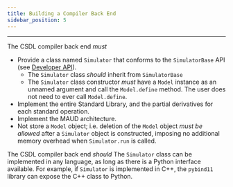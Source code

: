```yaml
---
title: Building a Compiler Back End
sidebar_position: 5
---
```


------------------------------------------------------------------------

The CSDL compiler back end _must_

- Provide a class named `Simulator` that conforms to the `SimulatorBase`
  API (see [Developer API](../api)).
  - The `Simulator` class _should_ inherit from `SimulatorBase`
  - The `Simulator` class constructor _must_ have a `Model` instance as
    an unnamed argument and call the `Model.define` method.
    The user does not need to ever call `Model.define`.
- Implement the entire Standard Library, and the partial derivatives for
  each standard operation.
- Implement the MAUD architecture.
- Not store a `Model` object; i.e. deletion of the `Model` object
  _must be allowed_ after a `Simulator` object is constructed, imposing
  no additional memory overhead when `Simulator.run` is called.

The CSDL compiler back end _should_
The `Simulator` class can be implemented in any language, as long as
there is a Python interface available.
For example, if `Simulator` is implemented in C++, the `pybind11`
library can expose the C++ class to Python.
